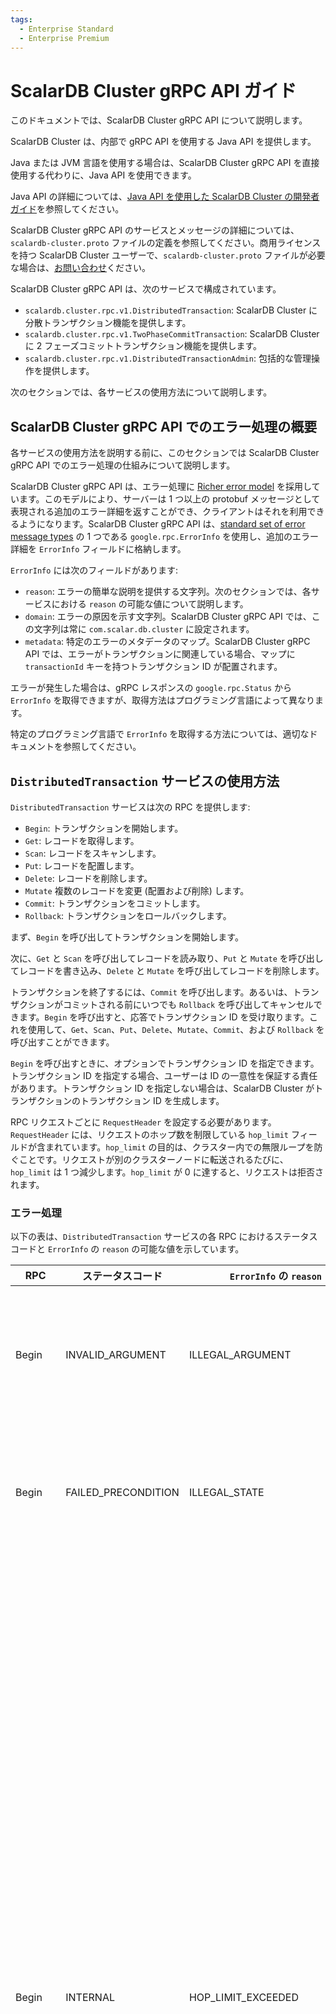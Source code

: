 ```yaml
---
tags:
  - Enterprise Standard
  - Enterprise Premium
---
```


# ScalarDB Cluster gRPC API ガイド


<TranslationBanner />

このドキュメントでは、ScalarDB Cluster gRPC API について説明します。

<WarningLicenseKeyContact product="ScalarDB Cluster" />

ScalarDB Cluster は、内部で gRPC API を使用する Java API を提供します。

Java または JVM 言語を使用する場合は、ScalarDB Cluster gRPC API を直接使用する代わりに、Java API を使用できます。

Java API の詳細については、[Java API を使用した ScalarDB Cluster の開発者ガイド](developer-guide-for-scalardb-cluster-with-java-api.mdx)を参照してください。

ScalarDB Cluster gRPC API のサービスとメッセージの詳細については、`scalardb-cluster.proto` ファイルの定義を参照してください。商用ライセンスを持つ ScalarDB Cluster ユーザーで、`scalardb-cluster.proto` ファイルが必要な場合は、[お問い合わせ](https://www.scalar-labs.com/contact)ください。

ScalarDB Cluster gRPC API は、次のサービスで構成されています。

- `scalardb.cluster.rpc.v1.DistributedTransaction`: ScalarDB Cluster に分散トランザクション機能を提供します。
- `scalardb.cluster.rpc.v1.TwoPhaseCommitTransaction`: ScalarDB Cluster に 2 フェーズコミットトランザクション機能を提供します。
- `scalardb.cluster.rpc.v1.DistributedTransactionAdmin`: 包括的な管理操作を提供します。

次のセクションでは、各サービスの使用方法について説明します。

## ScalarDB Cluster gRPC API でのエラー処理の概要

各サービスの使用方法を説明する前に、このセクションでは ScalarDB Cluster gRPC API でのエラー処理の仕組みについて説明します。

ScalarDB Cluster gRPC API は、エラー処理に [Richer error model](https://grpc.io/docs/guides/error/#richer-error-model) を採用しています。このモデルにより、サーバーは 1 つ以上の protobuf メッセージとして表現される追加のエラー詳細を返すことができ、クライアントはそれを利用できるようになります。ScalarDB Cluster gRPC API は、[standard set of error message types](https://github.com/googleapis/googleapis/blob/master/google/rpc/error_details.proto) の 1 つである `google.rpc.ErrorInfo` を使用し、追加のエラー詳細を `ErrorInfo` フィールドに格納します。

`ErrorInfo` には次のフィールドがあります:

- `reason`: エラーの簡単な説明を提供する文字列。次のセクションでは、各サービスにおける `reason` の可能な値について説明します。
- `domain`: エラーの原因を示す文字列。ScalarDB Cluster gRPC API では、この文字列は常に `com.scalar.db.cluster` に設定されます。
- `metadata`: 特定のエラーのメタデータのマップ。ScalarDB Cluster gRPC API では、エラーがトランザクションに関連している場合、マップに `transactionId` キーを持つトランザクション ID が配置されます。

エラーが発生した場合は、gRPC レスポンスの `google.rpc.Status` から `ErrorInfo` を取得できますが、取得方法はプログラミング言語によって異なります。

特定のプログラミング言語で `ErrorInfo` を取得する方法については、適切なドキュメントを参照してください。

## `DistributedTransaction` サービスの使用方法

`DistributedTransaction` サービスは次の RPC を提供します:

- `Begin`: トランザクションを開始します。
- `Get`: レコードを取得します。
- `Scan`: レコードをスキャンします。
- `Put`: レコードを配置します。
- `Delete`: レコードを削除します。
- `Mutate` 複数のレコードを変更 (配置および削除) します。
- `Commit`: トランザクションをコミットします。
- `Rollback`: トランザクションをロールバックします。

まず、`Begin` を呼び出してトランザクションを開始します。

次に、`Get` と `Scan` を呼び出してレコードを読み取り、`Put` と `Mutate` を呼び出してレコードを書き込み、`Delete` と `Mutate` を呼び出してレコードを削除します。

トランザクションを終了するには、`Commit` を呼び出します。あるいは、トランザクションがコミットされる前にいつでも `Rollback` を呼び出してキャンセルできます。`Begin` を呼び出すと、応答でトランザクション ID を受け取ります。これを使用して、`Get`、`Scan`、`Put`、`Delete`、`Mutate`、`Commit`、および `Rollback` を呼び出すことができます。

`Begin` を呼び出すときに、オプションでトランザクション ID を指定できます。トランザクション ID を指定する場合、ユーザーは ID の一意性を保証する責任があります。トランザクション ID を指定しない場合は、ScalarDB Cluster がトランザクションのトランザクション ID を生成します。

RPC リクエストごとに `RequestHeader` を設定する必要があります。`RequestHeader` には、リクエストのホップ数を制限している `hop_limit` フィールドが含まれています。`hop_limit` の目的は、クラスター内での無限ループを防ぐことです。リクエストが別のクラスターノードに転送されるたびに、`hop_limit` は 1 つ減少します。`hop_limit` が 0 に達すると、リクエストは拒否されます。

### エラー処理

以下の表は、`DistributedTransaction` サービスの各 RPC におけるステータスコードと `ErrorInfo` の `reason` の可能な値を示しています。

| RPC                            | ステータスコード       | `ErrorInfo` の `reason`    | 説明                                                                                                                                                                                                                                                                                                                                                                        |
|--------------------------------|---------------------|----------------------------|----------------------------------------------------------------------------------------------------------------------------------------------------------------------------------------------------------------------------------------------------------------------------------------------------------------------------------------------------------------------------|
| Begin                          | INVALID_ARGUMENT    | ILLEGAL_ARGUMENT           | 要求メッセージ内の引数が無効です。                                                                                                                                                                                                                                                                                                                                               |
| Begin                          | FAILED_PRECONDITION | ILLEGAL_STATE              | RPC が無効な状態で呼び出されました。                                                                                                                                                                                                                                                                                                                                             |
| Begin                          | INTERNAL            | HOP_LIMIT_EXCEEDED         | ホップ制限を超えました。これは、クラスターノード間のルーティング情報が矛盾している場合に発生します。通常、このエラーは短時間で解決されるため、このエラーが発生してからしばらく経ってから、トランザクションを最初から再試行できます。                                                                                                                                                                               |
| Begin                          | INTERNAL            | INTERNAL_ERROR             | 一時的または非一時的障害のため、操作が失敗しました。トランザクションを最初から再試行することはできますが、原因が非一時的である場合、トランザクションは失敗する可能性があります。                                                                                                                                                                                                                         |
| Get, Scan, Put, Delete, Mutate | INVALID_ARGUMENT    | ILLEGAL_ARGUMENT           | 要求メッセージ内の引数が無効です。                                                                                                                                                                                                                                                                                                                                               |
| Get, Scan, Put, Delete, Mutate | FAILED_PRECONDITION | ILLEGAL_STATE              | RPC が無効な状態で呼び出されました。                                                                                                                                                                                                                                                                                                                                             |
| Get, Scan, Put, Delete, Mutate | NOT_FOUND           | TRANSACTION_NOT_FOUND      | 指定されたトランザクション ID に関連付けられたトランザクションが見つかりませんでした。このエラーは、トランザクションの有効期限が切れたか、クラスタートポロジの変更によりルーティング情報が更新されたことを示します。この場合は、トランザクションを最初から再試行してください。                                                                                                                                           |
| Get, Scan, Put, Delete, Mutate | INTERNAL            | HOP_LIMIT_EXCEEDED         | ホップ制限を超えました。これは、クラスターノード間のルーティング情報が矛盾している場合に発生します。通常、このエラーは短時間で解決されるため、このエラーが発生してからしばらく経ってから、トランザクションを最初から再試行できます。                                                                                                                                                                               |
| Get, Scan, Put, Delete, Mutate | FAILED_PRECONDITION | TRANSACTION_CONFLICT       | トランザクションの競合が発生しました。このエラーが発生した場合は、トランザクションを最初から再試行してください。                                                                                                                                                                                                                                                                              |
| Get, Scan, Put, Delete, Mutate | INTERNAL            | INTERNAL_ERROR             | 一時的または非一時的障害のため、操作が失敗しました。トランザクションを最初から再試行することはできますが、原因が非一時的である場合、トランザクションは失敗する可能性があります。                                                                                                                                                                                                                         |
| Put, Delete, Mutate            | FAILED_PRECONDITION | UNSATISFIED_CONDITION      | 突然変異条件が満たされていません。                                                                                                                                                                                                                                                                                                                                               |
| Commit                         | INVALID_ARGUMENT    | ILLEGAL_ARGUMENT           | 要求メッセージ内の引数が無効です。                                                                                                                                                                                                                                                                                                                                               |
| Commit                         | FAILED_PRECONDITION | ILLEGAL_STATE              | RPC が無効な状態で呼び出されました。                                                                                                                                                                                                                                                                                                                                            |
| Commit                         | NOT_FOUND           | TRANSACTION_NOT_FOUND      | 指定されたトランザクション ID に関連付けられたトランザクションが見つかりませんでした。このエラーは、トランザクションの有効期限が切れたか、クラスタートポロジの変更によりルーティング情報が更新されたことを示します。この場合は、トランザクションを最初から再試行してください。                                                                                                                                           |
| Commit                         | INTERNAL            | HOP_LIMIT_EXCEEDED         | ホップ制限を超えました。これは、クラスターノード間のルーティング情報が矛盾している場合に発生します。通常、このエラーは短時間で解決されるため、このエラーが発生してからしばらく経ってから、トランザクションを最初から再試行できます。                                                                                                                                                                               |
| Commit                         | FAILED_PRECONDITION | TRANSACTION_CONFLICT       | トランザクションの競合が発生しました。このエラーが発生した場合は、トランザクションを最初から再試行してください。                                                                                                                                                                                                                                                                              |
| Commit                         | INTERNAL            | UNKNOWN_TRANSACTION_STATUS | トランザクションのステータスは不明です (トランザクションが正常にコミットされたかどうかは不明です)。この状況では、トランザクションが正常にコミットされたかどうかを確認し、そうでない場合は再試行する必要があります。トランザクションステータスを判別する責任はユーザーにあります。トランザクションステータステーブルを作成し、他のアプリケーションデータと連動して更新すると、テーブル自体からトランザクションのステータスを判別できるため、便利です。 |
| Commit                         | INTERNAL            | INTERNAL_ERROR             | 一時的または非一時的障害のため、操作が失敗しました。トランザクションを最初から再試行することはできますが、原因が非一時的である場合、トランザクションは失敗する可能性があります。                                                                                                                                                                                                                         |
| Rollback                       | INVALID_ARGUMENT    | ILLEGAL_ARGUMENT           | 要求メッセージ内の引数が無効です。                                                                                                                                                                                                                                                                                                                                               |
| Rollback                       | FAILED_PRECONDITION | ILLEGAL_STATE              | RPC が無効な状態で呼び出されました。                                                                                                                                                                                                                                                                                                                                            |
| Rollback                       | NOT_FOUND           | TRANSACTION_NOT_FOUND      | 指定されたトランザクション ID に関連付けられたトランザクションが見つかりませんでした。ロールバックの場合、トランザクションは自動的に期限切れになるため、トランザクションを再試行する必要はありません。                                                                                                                                                                                                      |
| Rollback                       | INTERNAL            | HOP_LIMIT_EXCEEDED         | ホップ制限を超えました。ロールバックの場合、トランザクションは自動的に期限切れになるため、トランザクションを再試行する必要はありません。                                                                                                                                                                                                                                                          |
| Rollback                       | INTERNAL            | INTERNAL_ERROR             | 一時的または非一時的障害のため、操作が失敗しました。トランザクションを最初から再試行することはできますが、原因が非一時的である場合、トランザクションは失敗する可能性があります。                                                                                                                                                                                                                         |

エラーが発生した場合は、`Begin` の場合を除き、トランザクションをロールバックする必要があります。その後、再試行によって解決できるエラーについては、トランザクションを最初から再試行できます。

上記のエラーの他に、gRPC ライブラリによって返されるエラーが発生する場合があります。これらの場合、応答には `ErrorInfo` は含まれません。詳細については、[gRPC ドキュメント](https://grpc.io/docs/guides/error/#error-status-codes)を参照してください。

gRPC では、RPC ごとに期限を設定できます。期限を超えると、`DEADLINE_EXCEEDED` エラーが表示されます。一般に、RPC が `Begin` または `Commit` でない限り、この状況ではトランザクションをロールバックする必要があります。`Commit` の場合は `UNKNOWN_TRANSACTION_STATUS` (トランザクションが正常にコミットされたかどうか不明) と同等の状況となり、同様にエラーを処理する必要があります。

## `TwoPhaseCommitTransaction` サービスの使用方法

`TwoPhaseCommitTransaction` サービスは次の RPC を提供します:

- `Begin`: トランザクションを開始します。
- `Join`: トランザクションに参加します。
- `Get`: レコードを取得します。
- `Scan`: レコードをスキャンします。
- `Put`: レコードを配置します。
- `Delete`: レコードを削除します。
- `Mutate`: 複数のレコードを変更 (配置および削除) します。
- `Prepare`: トランザクションを準備します。
- `Validate`: トランザクションを検証します。
- `Commit`: トランザクションをコミットします。
- `Rollback`: トランザクションをロールバックします。

まず、コーディネータープロセスの場合は、`Begin` を呼び出してトランザクションを開始します。あるいは、参加プロセスの場合は、`Join` を呼び出して、コーディネーターがすでに開始しているトランザクションに参加できます。次に、`Get` と `Scan` を呼び出してレコードを読み取り、`Put` と `Mutate` を呼び出してレコードを書き込み、`Delete` と `Mutate` を呼び出してレコードを削除できます。トランザクションを確定するには、`Prepare`、`Validate`、`Commit` の順に呼び出します。または、トランザクションがコミットされる前であればいつでも `Rollback` を呼び出してトランザクションをキャンセルできます。`Begin` または `Join` を呼び出すと、応答でトランザクション ID が返されます。これを使用して、`Get`、`Scan`、`Put`、`Delete`、`Mutate`、`Prepare`、`Validate`、`Commit`、`Rollback` を呼び出すことができます。

`Begin` を呼び出すときに、オプションでトランザクション ID を指定できます。トランザクション ID を指定する場合、ID の一意性を保証するのはユーザーの責任です。トランザクション ID を指定しない場合、ScalarDB Cluster はトランザクションのトランザクション ID を生成します。

RPC リクエストごとに `RequestHeader` を設定する必要があります。`RequestHeader` には、リクエストのホップ数を制限している `hop_limit` フィールドが含まれています。`hop_limit` の目的は、クラスター内での無限ループを防ぐことです。リクエストが別のクラスターノードに転送されるたびに、`hop_limit` は 1 つ減ります。`hop_limit` が 0 に達すると、リクエストは拒否されます。

### エラー処理

次の表は、`TwoPhaseCommitTransaction` サービスの各 RPC のステータスコードと `ErrorInfo` の `reason` の可能な値を示しています。

| RPC                            | ステータスコード       | `ErrorInfo` の `reason`    | 説明                                                                                                                                                                                                                                                                                                                                                                        |
|--------------------------------|---------------------|---------------------------------------------------------------------------------------------------------------------------------------------------------------------------------------------------------------------------------------------------------------------------------------------------------------------------------------------------------------------------------------------------------|
| Begin, Join                    | INVALID_ARGUMENT    | ILLEGAL_ARGUMENT           | 要求メッセージ内の引数が無効です。                                                                                                                                                                                                                                                                                                                                               |
| Begin, Join                    | FAILED_PRECONDITION | ILLEGAL_STATE              | RPC が無効な状態で呼び出されました。                                                                                                                                                                                                                                                                                                                                             |
| Begin, Join                    | INTERNAL            | HOP_LIMIT_EXCEEDED         | ホップ制限を超えました。これは、クラスターノード間のルーティング情報が矛盾している場合に発生します。通常、このエラーは短時間で解決されるため、このエラーが発生してからしばらく経ってから、トランザクションを最初から再試行できます。                                                                                                                                                                               |
| Begin, Join                    | INTERNAL            | INTERNAL_ERROR             | 一時的または非一時的障害のため、操作が失敗しました。トランザクションを最初から再試行することはできますが、原因が非一時的である場合、トランザクションは失敗する可能性があります。                                                                                                                                                                                                                         |
| Get, Scan, Put, Delete, Mutate | INVALID_ARGUMENT    | ILLEGAL_ARGUMENT           | 要求メッセージ内の引数が無効です。                                                                                                                                                                                                                                                                                                                                               |
| Get, Scan, Put, Delete, Mutate | FAILED_PRECONDITION | ILLEGAL_STATE              | RPC が無効な状態で呼び出されました。                                                                                                                                                                                                                                                                                                                                            |
| Get, Scan, Put, Delete, Mutate | NOT_FOUND           | TRANSACTION_NOT_FOUND      | 指定されたトランザクション ID に関連付けられたトランザクションが見つかりませんでした。これは、トランザクションの有効期限が切れたか、クラスタートポロジの変更によりルーティング情報が更新されたことを示します。この場合は、トランザクションを最初から再試行してください。                                                                                                                                                |
| Get, Scan, Put, Delete, Mutate | INTERNAL            | HOP_LIMIT_EXCEEDED         | ホップ制限を超えました。これは、クラスターノード間のルーティング情報が矛盾している場合に発生します。通常、このエラーは短時間で解決されるため、このエラーが発生してからしばらく経ってから、トランザクションを最初から再試行できます。                                                                                                                                                                               |
| Get, Scan, Put, Delete, Mutate | FAILED_PRECONDITION | TRANSACTION_CONFLICT       | トランザクションの競合が発生しました。このエラーが発生した場合は、トランザクションを最初から再試行してください。                                                                                                                                                                                                                                                                              |
| Get, Scan, Put, Delete, Mutate | INTERNAL            | INTERNAL_ERROR             | 一時的または非一時的障害のため、操作が失敗しました。トランザクションを最初から再試行することはできますが、原因が非一時的である場合、トランザクションは失敗する可能性があります。                                                                                                                                                                                                                         |
| Put, Delete, Mutate            | FAILED_PRECONDITION | UNSATISFIED_CONDITION      | 突然変異条件が満たされていません。                                                                                                                                                                                                                                                                                                                                               |
| Prepare, Validate              | INVALID_ARGUMENT    | ILLEGAL_ARGUMENT           | 要求メッセージ内の引数が無効です。                                                                                                                                                                                                                                                                                                                                               |
| Prepare, Validate              | FAILED_PRECONDITION | ILLEGAL_STATE              | RPC が無効な状態で呼び出されました。                                                                                                                                                                                                                                                                                                                                            |
| Prepare, Validate              | NOT_FOUND           | TRANSACTION_NOT_FOUND      | 指定されたトランザクション ID に関連付けられたトランザクションが見つかりませんでした。このエラーは、トランザクションの有効期限が切れたか、クラスタートポロジの変更によりルーティング情報が更新されたことを示します。この場合は、トランザクションを最初から再試行してください。                                                                                                                                          |
| Prepare, Validate              | INTERNAL            | HOP_LIMIT_EXCEEDED         | ホップ制限を超えました。これは、クラスターノード間のルーティング情報が矛盾している場合に発生します。通常、このエラーは短時間で解決されるため、このエラーが発生してからしばらく経ってから、トランザクションを最初から再試行できます。                                                                                                                                                                              |
| Prepare, Validate              | FAILED_PRECONDITION | TRANSACTION_CONFLICT       | トランザクションの競合が発生しました。このエラーが発生した場合は、トランザクションを最初から再試行してください。                                                                                                                                                                                                                                                                              |
| Prepare, Validate              | INTERNAL            | INTERNAL_ERROR             | 一時的または非一時的障害のため、操作が失敗しました。トランザクションを最初から再試行することはできますが、原因が非一時的である場合、トランザクションは失敗する可能性があります。                                                                                                                                                                                                                         |
| Commit                         | INVALID_ARGUMENT    | ILLEGAL_ARGUMENT           | 要求メッセージ内の引数が無効です。                                                                                                                                                                                                                                                                                                                                               |
| Commit                         | FAILED_PRECONDITION | ILLEGAL_STATE              | RPC が無効な状態で呼び出されました。                                                                                                                                                                                                                                                                                                                                            |
| Commit                         | NOT_FOUND           | TRANSACTION_NOT_FOUND      | 指定されたトランザクション ID に関連付けられたトランザクションが見つかりませんでした。このエラーは、トランザクションの有効期限が切れたか、クラスタートポロジの変更によりルーティング情報が更新されたことを示します。この場合は、トランザクションを最初から再試行してください。                                                                                                                                           |
| Commit                         | INTERNAL            | HOP_LIMIT_EXCEEDED         | ホップ制限を超えました。これは、クラスターノード間のルーティング情報が矛盾している場合に発生します。通常、このエラーは短時間で解決されるため、このエラーが発生してからしばらく経ってから、トランザクションを最初から再試行できます。                                                                                                                                                                               |
| Commit                         | FAILED_PRECONDITION | TRANSACTION_CONFLICT       | トランザクションの競合が発生しました。このエラーが発生した場合は、トランザクションを最初から再試行してください。                                                                                                                                                                                                                                                                              |
| Commit                         | INTERNAL            | UNKNOWN_TRANSACTION_STATUS | トランザクションのステータスは不明です (トランザクションが正常にコミットされたかどうかは不明です)。この状況では、トランザクションが正常にコミットされたかどうかを確認し、そうでない場合は再試行する必要があります。トランザクションステータスを判別する責任はユーザーにあります。トランザクションステータステーブルを作成し、他のアプリケーションデータと連動して更新すると、テーブル自体からトランザクションのステータスを判別できるため、便利です。 |
| Commit                         | INTERNAL            | INTERNAL_ERROR             | 一時的または非一時的障害のため、操作が失敗しました。トランザクションを最初から再試行することはできますが、原因が非一時的である場合、トランザクションは失敗する可能性があります。                                                                                                                                                                                                                         |
| Rollback                       | INVALID_ARGUMENT    | ILLEGAL_ARGUMENT           | 要求メッセージ内の引数が無効です。                                                                                                                                                                                                                                                                                                                                               |
| Rollback                       | FAILED_PRECONDITION | ILLEGAL_STATE              | RPC が無効な状態で呼び出されました。                                                                                                                                                                                                                                                                                                                                            |
| Rollback                       | NOT_FOUND           | TRANSACTION_NOT_FOUND      | 指定されたトランザクション ID に関連付けられたトランザクションが見つかりませんでした。ロールバックの場合、トランザクションは自動的に期限切れになるため、トランザクションを再試行する必要はありません。                                                                                                                                                                                                      |
| Rollback                       | INTERNAL            | HOP_LIMIT_EXCEEDED         | ホップ制限を超えました。ロールバックの場合、トランザクションは自動的に期限切れになるため、トランザクションを再試行する必要はありません。                                                                                                                                                                                                                                                          |
| Rollback                       | INTERNAL            | INTERNAL_ERROR             | 一時的または非一時的障害のため、操作が失敗しました。トランザクションを最初から再試行することはできますが、原因が非一時的である場合、トランザクションは失敗する可能性があります。                                                                                                                                                                                                                         |

エラーが発生した場合は、`Begin` または `Join` の場合を除き、トランザクションをロールバックする必要があります。その後、再試行によって解決できるエラーについては、トランザクションを最初から再試行できます。

上記のエラーの他に、gRPC ライブラリによって返されるエラーが発生する場合があります。これらの場合、応答には `ErrorInfo` は含まれません。詳細については、[gRPC ドキュメント](https://grpc.io/docs/guides/error/#error-status-codes)を参照してください。

gRPC では、各 RPC に期限を設定できます。期限を超えると、`DEADLINE_EXCEEDED` エラーが表示されます。一般に、RPC が `Begin`、`Join`、または `Commit` でない限り、この状況ではトランザクションをロールバックする必要があります。`Commit` の場合、状況は `UNKNOWN_TRANSACTION_STATUS` (トランザクションが正常にコミットされたかどうか不明) と同等であり、同じ方法でエラーを処理する必要があります。

## `DistributedTransactionAdmin` サービスの使用方法

`DistributedTransactionAdmin` サービスは、次の RPC を提供します。

- `CreateNamespace`: 名前空間を作成します。
- `DropNamespace`: 名前空間を削除します。
- `NamespaceExists`: 指定された名前空間が存在するかどうかを返します。
- `CreateTable`: テーブルを作成します。
- `DropTable`: テーブルを削除します。
- `TruncateTable`: テーブルを切り捨てます。
- `TableExists`: 指定されたテーブルが存在するかどうかを返します。
- `CreateIndex`: インデックスを作成します。
- `DropIndex`: インデックスを削除します。
- `IndexExists`: 指定されたインデックスが存在するかどうかを返します。
- `RepairNamespace`: 不明な状態にある可能性がある名前空間を修復します。
- `RepairTable`: 不明な状態にある可能性がある名前空間を修復します。
- `AddNewColumnToTable`: テーブルに新しい列を追加します。
- `CreateCoordinatorTables`: コーディネーターテーブルを作成します。
- `DropCoordinatorTables`: コーディネーターテーブルを削除します。
- `TruncateCoordinatorTables`: コーディネーターテーブルを切り捨てます。
- `CoordinatorTablesExist`: コーディネーターテーブルが存在するかどうかを返します。
- `RepairCoordinatorTables`: コーディネーターテーブルを修復します。
- `GetTableMetadata`: 指定されたテーブルのテーブルメタデータを返します。
- `GetNamespaceTableNames`: 指定された名前空間内のテーブルを返します。
- `GetNamespaceNames`: ScalarDB によって作成された既存の名前空間名を返します。
- `ImportTable`: ScalarDB によって管理されていない既存のテーブルをインポートします。
- `Upgrade`: ScalarDB 環境をアップグレードして、最新バージョンの ScalarDB API をサポートします。

### エラー処理

以下の表は、`DistributedTransactionAdmin` サービスのすべての RPC のステータスコードと `ErrorInfo` の `reason` の可能な値を示しています。

| ステータスコード       | `ErrorInfo` の `reason`    | 説明                          |
|---------------------|----------------------------|------------------------------|
| INVALID_ARGUMENT    | ILLEGAL_ARGUMENT           | 要求メッセージ内の引数が無効です。 |
| FAILED_PRECONDITION | ILLEGAL_STATE              | が無効な状態で呼び出されました。   |
| INTERNAL            | INTERNAL_ERROR             | 操作が失敗しました。             |

上記のエラー以外にも、gRPC ライブラリによって返されるエラーが発生する場合があります。このような場合、応答には `ErrorInfo` は含まれません。詳細については、[gRPC ドキュメント](https://grpc.io/docs/guides/error/#error-status-codes)を参照してください。
